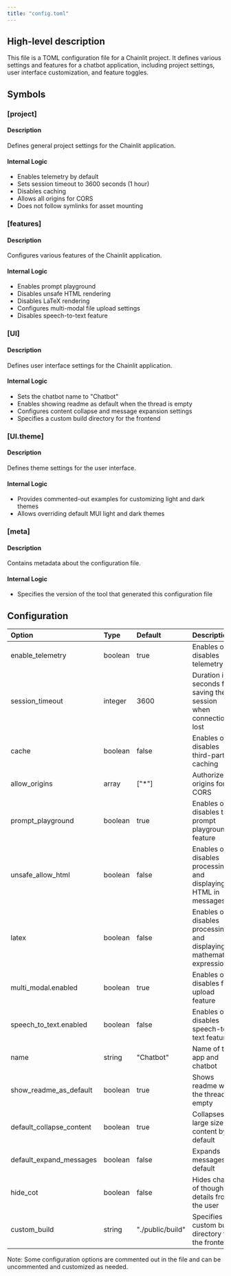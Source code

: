 ```yaml
---
title: "config.toml"
---
```


## High-level description
This file is a TOML configuration file for a Chainlit project. It defines various settings and features for a chatbot application, including project settings, user interface customization, and feature toggles.

## Symbols

### [project]
#### Description
Defines general project settings for the Chainlit application.

#### Internal Logic
- Enables telemetry by default
- Sets session timeout to 3600 seconds (1 hour)
- Disables caching
- Allows all origins for CORS
- Does not follow symlinks for asset mounting

### [features]
#### Description
Configures various features of the Chainlit application.

#### Internal Logic
- Enables prompt playground
- Disables unsafe HTML rendering
- Disables LaTeX rendering
- Configures multi-modal file upload settings
- Disables speech-to-text feature

### [UI]
#### Description
Defines user interface settings for the Chainlit application.

#### Internal Logic
- Sets the chatbot name to "Chatbot"
- Enables showing readme as default when the thread is empty
- Configures content collapse and message expansion settings
- Specifies a custom build directory for the frontend

### [UI.theme]
#### Description
Defines theme settings for the user interface.

#### Internal Logic
- Provides commented-out examples for customizing light and dark themes
- Allows overriding default MUI light and dark themes

### [meta]
#### Description
Contains metadata about the configuration file.

#### Internal Logic
- Specifies the version of the tool that generated this configuration file

## Configuration
| Option | Type | Default | Description |
|:-------|:-----|:--------|:------------|
| enable_telemetry | boolean | true | Enables or disables telemetry |
| session_timeout | integer | 3600 | Duration in seconds for saving the session when connection is lost |
| cache | boolean | false | Enables or disables third-party caching |
| allow_origins | array | ["*"] | Authorized origins for CORS |
| prompt_playground | boolean | true | Enables or disables the prompt playground feature |
| unsafe_allow_html | boolean | false | Enables or disables processing and displaying HTML in messages |
| latex | boolean | false | Enables or disables processing and displaying mathematical expressions |
| multi_modal.enabled | boolean | true | Enables or disables file upload feature |
| speech_to_text.enabled | boolean | false | Enables or disables speech-to-text feature |
| name | string | "Chatbot" | Name of the app and chatbot |
| show_readme_as_default | boolean | true | Shows readme while the thread is empty |
| default_collapse_content | boolean | true | Collapses large size content by default |
| default_expand_messages | boolean | false | Expands messages by default |
| hide_cot | boolean | false | Hides chain of thought details from the user |
| custom_build | string | "./public/build" | Specifies a custom build directory for the frontend |

Note: Some configuration options are commented out in the file and can be uncommented and customized as needed.